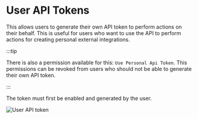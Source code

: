 # User API Tokens

This allows users to generate their own API token to perform actions on their behalf.
This is useful for users who want to use the API to perform actions for creating personal external integrations.

:::tip

There is also a permission available for this: `Use Personal Api Token`.
This permissions can be revoked from users who should not be able to generate their own API token.

:::

The token must first be enabled and generated by the user.

![User API token](/features/user-api-token.png)
